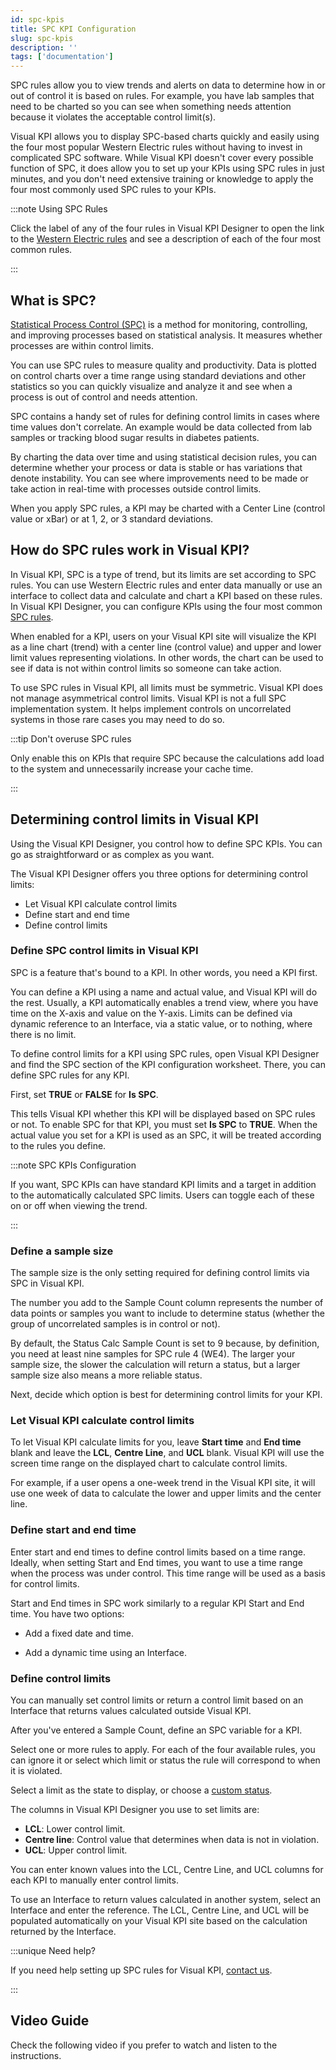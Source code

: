 ```yaml
---
id: spc-kpis
title: SPC KPI Configuration
slug: spc-kpis
description: ''
tags: ['documentation']
---
```



SPC rules allow you to view trends and alerts on data to determine how in or out of control it is based on rules. For example, you have lab samples that need to be charted so you can see when something needs attention because it violates the acceptable control limit(s).

Visual KPI allows you to display SPC-based charts quickly and easily using the four most popular Western Electric rules without having to invest in complicated SPC software. While Visual KPI doesn't cover every possible function of SPC, it does allow you to set up your KPIs using SPC rules in just minutes, and you don't need extensive training or knowledge to apply the four most commonly used SPC rules to your KPIs.

:::note Using SPC Rules

Click the label of any of the four rules in Visual KPI Designer to open the link to the [Western Electric rules](https://en.wikipedia.org/wiki/Western_Electric_rules) and see a description of each of the four most common rules.

:::

## What is SPC?

[Statistical Process Control (SPC)](https://en.wikipedia.org/wiki/Statistical_process_control) is a method for monitoring, controlling, and improving processes based on statistical analysis. It measures whether processes are within control limits.

You can use SPC rules to measure quality and productivity. Data is plotted on control charts over a time range using standard deviations and other statistics so you can quickly visualize and analyze it and see when a process is out of control and needs attention.

SPC contains a handy set of rules for defining control limits in cases where time values don't correlate. An example would be data collected from lab samples or tracking blood sugar results in diabetes patients.

By charting the data over time and using statistical decision rules, you can determine whether your process or data is stable or has variations that denote instability. You can see where improvements need to be made or take action in real-time with processes outside control limits.

When you apply SPC rules, a KPI may be charted with a Center Line (control value or xBar) or at 1, 2, or 3 standard deviations.

<StylizedImage
  imgURL="img/designer/kpis-spc.png"
  alt="KPI SPC Example"
/>

## How do SPC rules work in Visual KPI?

In Visual KPI, SPC is a type of trend, but its limits are set according to SPC rules. You can use Western Electric rules and enter data manually or use an interface to collect data and calculate and chart a KPI based on these rules. In Visual KPI Designer, you can configure KPIs using the four most common [SPC rules](https://en.wikipedia.org/wiki/Statistical_process_control).

When enabled for a KPI, users on your Visual KPI site will visualize the KPI as a line chart (trend) with a center line (control value) and upper and lower limit values representing violations. In other words, the chart can be used to see if data is not within control limits so someone can take action.

To use SPC rules in Visual KPI, all limits must be symmetric. Visual KPI does not manage asymmetrical control limits. Visual KPI is not a full SPC implementation system. It helps implement controls on uncorrelated systems in those rare cases you may need to do so.

:::tip Don't overuse SPC rules

Only enable this on KPIs that require SPC because the calculations add load to the system and unnecessarily increase your cache time.

:::

## Determining control limits in Visual KPI

Using the Visual KPI Designer, you control how to define SPC KPIs. You can go as straightforward or as complex as you want.

The Visual KPI Designer offers you three options for determining control limits:

- Let Visual KPI calculate control limits
- Define start and end time
- Define control limits

### Define SPC control limits in Visual KPI

SPC is a feature that's bound to a KPI. In other words, you need a KPI first.

You can define a KPI using a name and actual value, and Visual KPI will do the rest. Usually, a KPI automatically enables a trend view, where you have time on the X-axis and value on the Y-axis. Limits can be defined via dynamic reference to an Interface, via a static value, or to nothing, where there is no limit.

To define control limits for a KPI using SPC rules, open Visual KPI Designer and find the SPC section of the KPI configuration worksheet. There, you can define SPC rules for any KPI.

First, set **TRUE** or **FALSE** for **Is SPC**.

This tells Visual KPI whether this KPI will be displayed based on SPC rules or not. To enable SPC for that KPI, you must set **Is SPC** to **TRUE**. When the actual value you set for a KPI is used as an SPC, it will be treated according to the rules you define.

:::note SPC KPIs Configuration

If you want, SPC KPIs can have standard KPI limits and a target in addition to the automatically calculated SPC limits. Users can toggle each of these on or off when viewing the trend.

:::

### Define a sample size

The sample size is the only setting required for defining control limits via SPC in Visual KPI.

The number you add to the Sample Count column represents the number of data points or samples you want to include to determine status (whether the group of uncorrelated samples is in control or not).

By default, the Status Calc Sample Count is set to 9 because, by definition, you need at least nine samples for SPC rule 4 (WE4). The larger your sample size, the slower the calculation will return a status, but a larger sample size also means a more reliable status.

Next, decide which option is best for determining control limits for your KPI.

<StylizedImage
  imgURL="img/designer/spc-selection.png"
  alt="KPI SPC Designer"
/>

### Let Visual KPI calculate control limits

To let Visual KPI calculate limits for you, leave **Start time** and **End time** blank and leave the **LCL**, **Centre Line**, and **UCL** blank. Visual KPI will use the screen time range on the displayed chart to calculate control limits.

For example, if a user opens a one-week trend in the Visual KPI site, it will use one week of data to calculate the lower and upper limits and the center line.

### Define start and end time

Enter start and end times to define control limits based on a time range. Ideally, when setting Start and End times, you want to use a time range when the process was under control. This time range will be used as a basis for control limits.

Start and End times in SPC work similarly to a regular KPI Start and End time. You have two options:

- Add a fixed date and time.

<StylizedImage
  imgURL="img/designer/spc-fixedtime.png"
  alt="KPI SPC Fixed Time"
/>

- Add a dynamic time using an Interface.

<StylizedImage
  imgURL="img/designer/spc-dynamictime.png"
  alt="KPI SPC Dynamic Time"
/>

### Define control limits

You can manually set control limits or return a control limit based on an Interface that returns values calculated outside Visual KPI.

After you've entered a Sample Count, define an SPC variable for a KPI.

Select one or more rules to apply. For each of the four available rules, you can ignore it or select which limit or status the rule will correspond to when it is violated.

Select a limit as the state to display, or choose a [custom status](/docs/visual-kpi-designer/settings/features-config#kpi-status).

The columns in Visual KPI Designer you use to set limits are:

- **LCL**: Lower control limit.
- **Centre line**: Control value that determines when data is not in violation.
- **UCL**: Upper control limit.

You can enter known values into the LCL, Centre Line, and UCL columns for each KPI to manually enter control limits.

To use an Interface to return values calculated in another system, select an Interface and enter the reference. The LCL, Centre Line, and UCL will be populated automatically on your Visual KPI site based on the calculation returned by the Interface.

:::unique Need help?

If you need help setting up SPC rules for Visual KPI, [contact us](https://www.transpara.com/contact-us/).

:::

## Video Guide

Check the following video if you prefer to watch and listen to the instructions.

<IframeComponent 
  src="https://www.youtube.com/embed/6ZKCMS2j1sk?si=AWORWxhXOrQ6NvvB"
/>